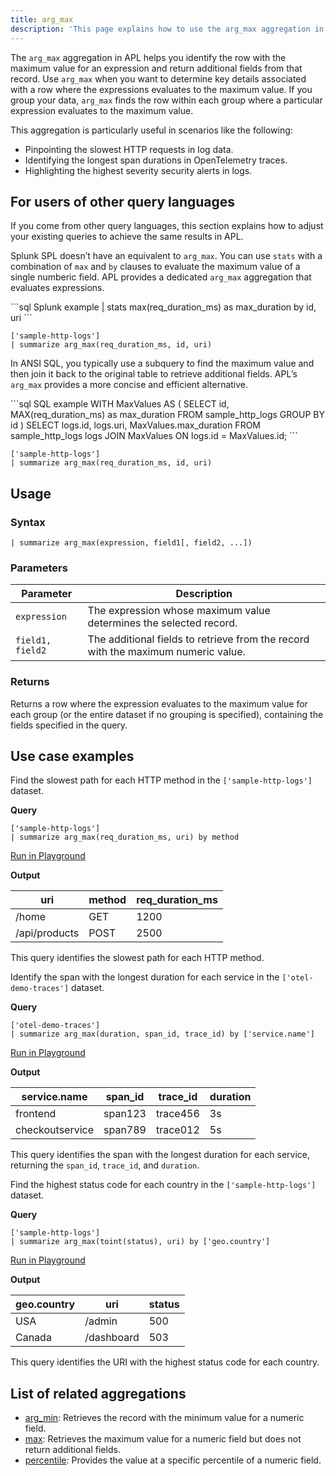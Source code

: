 ```yaml
---
title: arg_max
description: 'This page explains how to use the arg_max aggregation in APL.'
---
```


The `arg_max` aggregation in APL helps you identify the row with the maximum value for an expression and return additional fields from that record. Use `arg_max` when you want to determine key details associated with a row where the expressions evaluates to the maximum value. If you group your data, `arg_max` finds the row within each group where a particular expression evaluates to the maximum value.

This aggregation is particularly useful in scenarios like the following:

- Pinpointing the slowest HTTP requests in log data.
- Identifying the longest span durations in OpenTelemetry traces.
- Highlighting the highest severity security alerts in logs.

## For users of other query languages

If you come from other query languages, this section explains how to adjust your existing queries to achieve the same results in APL.

<AccordionGroup>
<Accordion title="Splunk SPL users">

Splunk SPL doesn’t have an equivalent to `arg_max`. You can use `stats` with a combination of `max` and `by` clauses to evaluate the maximum value of a single numberic field. APL provides a dedicated `arg_max` aggregation that evaluates expressions.

<CodeGroup>
```sql Splunk example
| stats max(req_duration_ms) as max_duration by id, uri
```

```kusto APL equivalent
['sample-http-logs']
| summarize arg_max(req_duration_ms, id, uri)
```
</CodeGroup>

</Accordion>
<Accordion title="ANSI SQL users">

In ANSI SQL, you typically use a subquery to find the maximum value and then join it back to the original table to retrieve additional fields. APL’s `arg_max` provides a more concise and efficient alternative.

<CodeGroup>
```sql SQL example
WITH MaxValues AS (
    SELECT id, MAX(req_duration_ms) as max_duration
    FROM sample_http_logs
    GROUP BY id
)
SELECT logs.id, logs.uri, MaxValues.max_duration
FROM sample_http_logs logs
JOIN MaxValues
ON logs.id = MaxValues.id;
```

```kusto APL equivalent
['sample-http-logs']
| summarize arg_max(req_duration_ms, id, uri)
```
</CodeGroup>

</Accordion>
</AccordionGroup>

## Usage

### Syntax

```kusto
| summarize arg_max(expression, field1[, field2, ...])
```

### Parameters

| Parameter        | Description                                                                         |
|------------------|-------------------------------------------------------------------------------------|
| `expression`  | The expression whose maximum value determines the selected record.             |
| `field1, field2` | The additional fields to retrieve from the record with the maximum numeric value. |

### Returns

Returns a row where the expression evaluates to the maximum value for each group (or the entire dataset if no grouping is specified), containing the fields specified in the query.

## Use case examples

<Tabs>
<Tab title="Log analysis">

Find the slowest path for each HTTP method in the `['sample-http-logs']` dataset.

**Query**

```kusto
['sample-http-logs']
| summarize arg_max(req_duration_ms, uri) by method
```

[Run in Playground](https://play.axiom.co/axiom-play-qf1k/explorer?initForm=%7B%22apl%22%3A%22%5B'sample-http-logs'%5D%20%7C%20summarize%20arg_max(req_duration_ms%2C%20uri)%20by%20method%22%7D)

**Output**

| uri               | method | req_duration_ms |
|-------------------|--------|-----------------|
| /home             | GET    | 1200            |
| /api/products     | POST   | 2500            |

This query identifies the slowest path for each HTTP method.

</Tab>
<Tab title="OpenTelemetry traces">

Identify the span with the longest duration for each service in the `['otel-demo-traces']` dataset.

**Query**

```kusto
['otel-demo-traces']
| summarize arg_max(duration, span_id, trace_id) by ['service.name']
```

[Run in Playground](https://play.axiom.co/axiom-play-qf1k/explorer?initForm=%7B%22apl%22%3A%22%5B'otel-demo-traces'%5D%20%7C%20summarize%20arg_max(duration%2C%20span_id%2C%20trace_id)%20by%20%5B'service.name'%5D%22%7D)

**Output**

| service.name       | span_id  | trace_id  | duration |
|--------------------|----------|-----------|----------|
| frontend           | span123  | trace456  | 3s       |
| checkoutservice    | span789  | trace012  | 5s       |

This query identifies the span with the longest duration for each service, returning the `span_id`, `trace_id`, and `duration`.

</Tab>
<Tab title="Security logs">

Find the highest status code for each country in the `['sample-http-logs']` dataset.

**Query**

```kusto
['sample-http-logs']
| summarize arg_max(toint(status), uri) by ['geo.country']
```

[Run in Playground](https://play.axiom.co/axiom-play-qf1k/explorer?initForm=%7B%22apl%22%3A%22%5B'sample-http-logs'%5D%20%7C%20summarize%20arg_max(toint(status)%2C%20uri)%20by%20%5B'geo.country'%5D%22%7D)

**Output**

| geo.country  | uri               | status |
|--------------|-------------------|--------|
| USA          | /admin            | 500    |
| Canada       | /dashboard        | 503    |

This query identifies the URI with the highest status code for each country.

</Tab>
</Tabs>

## List of related aggregations

- [arg_min](/apl/aggregation-function/arg-min): Retrieves the record with the minimum value for a numeric field.
- [max](/apl/aggregation-function/max): Retrieves the maximum value for a numeric field but does not return additional fields.
- [percentile](/apl/aggregation-function/percentile): Provides the value at a specific percentile of a numeric field.